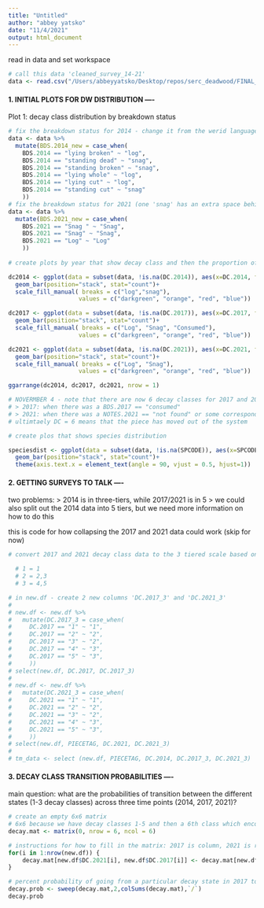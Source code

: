 ```yaml
---
title: "Untitled"
author: "abbey yatsko"
date: "11/4/2021"
output: html_document
---
```


read in data and set workspace 
```r
# call this data 'cleaned_survey_14-21'
data <- read.csv("/Users/abbeyyatsko/Desktop/repos/serc_deadwood/FINAL_DATA/cleaned_survey_14-21.csv")
```

#### 1. INITIAL PLOTS FOR DW DISTRIBUTION ----

Plot 1: decay class distribution by breakdown status
```r
# fix the breakdown status for 2014 - change it from the werid language to just log and snag 
data <- data %>%
  mutate(BDS.2014_new = case_when(
    BDS.2014 == "lying broken" ~ "log", 
    BDS.2014 == "standing dead" ~ "snag",
    BDS.2014 == "standing broken" ~ "snag",
    BDS.2014 == "lying whole" ~ "log", 
    BDS.2014 == "lying cut" ~ "log",
    BDS.2014 == "standing cut" ~ "snag"
    ))
# fix the breakdown status for 2021 (one 'snag' has an extra space behind it)
data <- data %>%
  mutate(BDS.2021_new = case_when(
    BDS.2021 == "Snag " ~ "Snag", 
    BDS.2021 == "Snag" ~ "Snag",
    BDS.2021 == "Log" ~ "Log"
    ))
    
# create plots by year that show decay class and then the proportion of log / snag things that make up the count 

dc2014 <- ggplot(data = subset(data, !is.na(DC.2014)), aes(x=DC.2014, fill=BDS.2014_new)) + 
  geom_bar(position="stack", stat="count")+
  scale_fill_manual( breaks = c("log","snag"),
                    values = c("darkgreen", "orange", "red", "blue"))

dc2017 <- ggplot(data = subset(data, !is.na(DC.2017)), aes(x=DC.2017, fill=BDS.2017)) + 
  geom_bar(position="stack", stat="count")+
  scale_fill_manual( breaks = c("Log", "Snag", "Consumed"),
                    values = c("darkgreen", "orange", "red", "blue"))

dc2021 <- ggplot(data = subset(data, !is.na(DC.2021)), aes(x=DC.2021, fill=BDS.2021_new)) + 
  geom_bar(position="stack", stat="count")+
  scale_fill_manual( breaks = c("Log", "Snag"),
                    values = c("darkgreen", "orange", "red", "blue"))

ggarrange(dc2014, dc2017, dc2021, nrow = 1)

# NOVERMBER 4 - note that there are now 6 decay classes for 2017 and 2021 surveys. this is because i went back in to the excel files to make the following changes:
# > 2017: when there was a BDS.2017 == "consumed" 
# > 2021: when there was a NOTES.2021 == "not found" or some corresponding variety 
# ultimtaely DC = 6 means that the piece has moved out of the system 

# create plos that shows species distribution 

speciesdist <- ggplot(data = subset(data, !is.na(SPCODE)), aes(x=SPCODE)) + 
  geom_bar(position="stack", stat="count")+
  theme(axis.text.x = element_text(angle = 90, vjust = 0.5, hjust=1))
```

#### 2. GETTING SURVEYS TO TALK ----

two problems: 
> 2014 is in three-tiers, while 2017/2021 is in 5 
> we could also split out the 2014 data into 5 tiers, but we need more information on how to do this 

this is code for how collapsing the 2017 and 2021 data could work (skip for now)
```r
# convert 2017 and 2021 decay class data to the 3 tiered scale based on the above criteria: 

  # 1 = 1
  # 2 = 2,3
  # 3 = 4,5

# in new.df - create 2 new columns 'DC.2017_3' and 'DC.2021_3'
# 
# new.df <- new.df %>%
#   mutate(DC.2017_3 = case_when(
#     DC.2017 == "1" ~ "1", 
#     DC.2017 == "2" ~ "2",
#     DC.2017 == "3" ~ "2",
#     DC.2017 == "4" ~ "3", 
#     DC.2017 == "5" ~ "3",
#     ))
# select(new.df, DC.2017, DC.2017_3)
# 
# new.df <- new.df %>%
#   mutate(DC.2021_3 = case_when(
#     DC.2021 == "1" ~ "1", 
#     DC.2021 == "2" ~ "2",
#     DC.2021 == "3" ~ "2",
#     DC.2021 == "4" ~ "3", 
#     DC.2021 == "5" ~ "3",
#     ))
# select(new.df, PIECETAG, DC.2021, DC.2021_3)
# 
# tm_data <- select (new.df, PIECETAG, DC.2014, DC.2017_3, DC.2021_3)

```

#### 3. DECAY CLASS TRANSITION PROBABILITIES ----

main question: what are the probabilities of transition between the different states (1-3 decay classes) across three time points (2014, 2017, 2021)?

```r
# create an empty 6x6 matrix
# 6x6 because we have decay classes 1-5 and then a 6th class which encompasses pieces that move out of the system or 'die' 
decay.mat <- matrix(0, nrow = 6, ncol = 6)

# instructions for how to fill in the matrix: 2017 is column, 2021 is row
for(i in 1:nrow(new.df)) {
	decay.mat[new.df$DC.2021[i], new.df$DC.2017[i]] <- decay.mat[new.df$DC.2021[i], new.df $DC.2017[i]] + 1
}

# percent probability of going from a particular decay state in 2017 to the next state in 2021 
decay.prob <- sweep(decay.mat,2,colSums(decay.mat),`/`)
decay.prob
```

